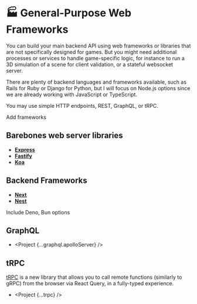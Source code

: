 
# 🏭 General-Purpose Web Frameworks

You can build your main backend API using web frameworks or libraries that are not specifically designed for games. But you might need additional processes or services to handle game-specific logic, for instance to run a 3D simulation of a scene for client validation, or a stateful websocket server.

There are plenty of backend languages and frameworks available, such as Rails for Ruby or Django for Python, but I will focus on Node.js options since we are already working with JavaScript or TypeScript.

You may use simple HTTP endpoints, REST, GraphQL, or tRPC.

<Todo>Add frameworks</Todo>

## Barebones web server libraries

- [**Express**](https://expressjs.com/)
- [**Fastify**](https://fastify.dev/)
- [**Koa**](https://koajs.com/)

## Backend Frameworks

- [**Next**](https://nextjs.org/)
- [**Nest**](https://nestjs.com/)

Include Deno, Bun options

## GraphQL

- <Project {...graphql.apolloServer} />

## tRPC

[tRPC](https://trpc.io/) is a new library that allows you to call remote functions (similarly to gRPC) from the browser via React Query, in a fully-typed experience.

- <Project {...trpc} />
